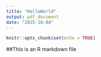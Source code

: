 ```yaml
---
title: "HelloWorld"
output: pdf_document
date: "2025-10-04"
---
```


```r
knitr::opts_chunk$set(echo = TRUE)
```

##This is an R markdown file